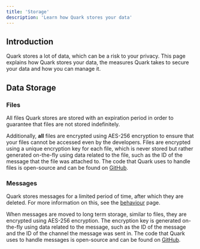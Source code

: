 ```yaml
---
title: 'Storage'
description: 'Learn how Quark stores your data'
---
```


## Introduction

Quark stores a lot of data, which can be a risk to your privacy. This page explains how Quark
stores your data, the measures Quark takes to secure your data and how you can manage it.

## Data Storage

### Files

All files Quark stores are stored with an expiration period in order to guarantee that files
are not stored indefinitely.

Additionally, **all** files are encrypted using AES-256 encryption to ensure that your files
cannot be accessed even by the developers. Files are encrypted using a unique encryption key
for each file, which is never stored but rather generated on-the-fly using data related to the
file, such as the ID of the message that the file was attached to. The code that Quark uses to
handle files is open-source and can be found on [GitHub](https://github.com/quark-bot-discord/file).

### Messages

Quark stores messages for a limited period of time, after which they are deleted. For more
information on this, see the [behaviour](/data/behaviour) page.

When messages are moved to long term storage, similar to files, they are encrypted using AES-256
encryption. The encryption key is generated on-the-fly using data related to the message, such as
the ID of the message and the ID of the channel the message was sent in. The code that Quark uses
to handle messages is open-source and can be found on [GitHub](https://github.com/quark-bot-discord/gluon).